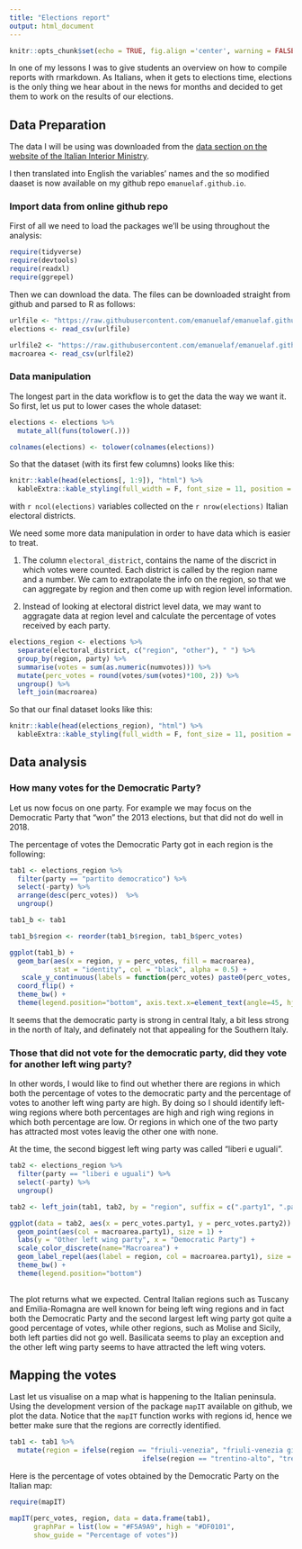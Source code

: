 ```yaml
---
title: "Elections report"
output: html_document
---
```


```r
knitr::opts_chunk$set(echo = TRUE, fig.align ='center', warning = FALSE, message = FALSE)
```

In one of my lessons I was to give students an overview on how to compile reports with rmarkdown. As Italians, when it gets to elections time, elections is the only thing we hear about in the news for months and decided to get them to work on the results of our elections.



## Data Preparation

The data I will be using was downloaded from the [data section on the website of the Italian Interior Ministry](http://dait.interno.gov.it/elezioni/open-data/dati-elezioni-politiche-4-marzo-2018). 

I then translated into English the variables' names and the so modified daaset is now available on my github repo `emanuelaf.github.io`. 


### Import data from online github repo

First of all we need to load the packages we'll be using throughout the analysis:

```r
require(tidyverse)
require(devtools)
require(readxl)
require(ggrepel)
```

Then we can download the data. The files can be downloaded straight from github and parsed to R as follows:

```r
urlfile <- "https://raw.githubusercontent.com/emanuelaf/emanuelaf.github.io/master/camera_2018_italy.csv"
elections <- read_csv(urlfile)

urlfile2 <- "https://raw.githubusercontent.com/emanuelaf/emanuelaf.github.io/master/macro-area"
macroarea <- read_csv(urlfile2)
```


### Data manipulation

The longest part in the data workflow is to get the data the way we want it. So first, let us put to lower cases the whole dataset:

```r
elections <- elections %>%
  mutate_all(funs(tolower(.)))

colnames(elections) <- tolower(colnames(elections))
```

So that the dataset (with its first few columns) looks like this:

```r
knitr::kable(head(elections[, 1:9]), "html") %>%
  kableExtra::kable_styling(full_width = F, font_size = 11, position = "center")
```

with `r ncol(elections)` variables collected on the `r nrow(elections)` Italian electoral districts.

We need some more data manipulation in order to have data which is easier to treat.

1. The column `electoral_district`, contains the name of the discrict in which votes were counted. Each district is called by the region name and a number. We cam to extrapolate the info on the region, so that we can aggregate by region and then come up with region level information.

2. Instead of looking at electoral district level data, we may want to aggragate data at region level and calculate the percentage of votes received by each party. 


```r
elections_region <- elections %>%
  separate(electoral_district, c("region", "other"), " ") %>%
  group_by(region, party) %>%
  summarise(votes = sum(as.numeric(numvotes))) %>%
  mutate(perc_votes = round(votes/sum(votes)*100, 2)) %>% 
  ungroup() %>%
  left_join(macroarea)

```

So that our final dataset looks like this:

```r
knitr::kable(head(elections_region), "html") %>%
  kableExtra::kable_styling(full_width = F, font_size = 11, position = "center")
```

## Data analysis

### How many votes for the Democratic Party?

Let us now focus on one party. For example we may focus on the Democratic Party that "won" the 2013 elections, but that did not do well in 2018.

The percentage of votes the Democratic Party got in each region is the following:


```r

tab1 <- elections_region %>%
  filter(party == "partito democratico") %>%
  select(-party) %>%
  arrange(desc(perc_votes))  %>%
  ungroup()

tab1_b <- tab1

tab1_b$region <- reorder(tab1_b$region, tab1_b$perc_votes)

ggplot(tab1_b) +
  geom_bar(aes(x = region, y = perc_votes, fill = macroarea), 
           stat = "identity", col = "black", alpha = 0.5) +
   scale_y_continuous(labels = function(perc_votes) paste0(perc_votes, "%")) +
  coord_flip() +
  theme_bw() +
  theme(legend.position="bottom", axis.text.x=element_text(angle=45, hjust=1))

```

It seems that the democratic party is strong in central Italy, a bit less strong in the north of Italy, and definately not that appealing for the Southern Italy. 


### Those that did not vote for the democratic party, did they vote for another left wing party?

In other words, I would like to find out whether there are regions in which both the percentage of votes to the democratic party and the percentage of votes to another left wing party are high. By doing so I should identify left-wing regions where both percentages are high and righ wing regions in which both percentage are low. Or regions in which one of the two party has attracted most votes leavig the other one with none.

At the time, the second biggest left wing party was called "liberi e uguali".

```r

tab2 <- elections_region %>%
  filter(party == "liberi e uguali") %>%
  select(-party) %>%
  ungroup()

tab2 <- left_join(tab1, tab2, by = "region", suffix = c(".party1", ".party2")) 

ggplot(data = tab2, aes(x = perc_votes.party1, y = perc_votes.party2)) +
  geom_point(aes(col = macroarea.party1), size = 1) +
  labs(y = "Other left wing party", x = "Democratic Party") +
  scale_color_discrete(name="Macroarea") +
  geom_label_repel(aes(label = region, col = macroarea.party1), size = 3, show_guide=F) +
  theme_bw() +
  theme(legend.position="bottom")
  
```

The plot returns what we expected. Central Italian regions such as Tuscany and Emilia-Romagna are well known for being left wing regions and in fact both the Democratic Party and the second largest left wing party got quite a good percentage of votes, while other regions, such as Molise and Sicily, both left parties did not go well. Basilicata seems to play an exception and the other left wing party seems to have attracted the left wing voters.



## Mapping the votes

Last let us visualise on a map what is happening to the Italian peninsula. Using the development version of the package `mapIT` available on github, we plot the data. Notice that the `mapIT` function works with regions id, hence we better make sure that the regions are correctly identified. 


```r
tab1 <- tab1 %>%
  mutate(region = ifelse(region == "friuli-venezia", "friuli-venezia giulia",
                                 ifelse(region == "trentino-alto", "trentino-alto adige", region)))
```

Here is the percentage of votes obtained by the Democratic Party on the Italian map:

```r
require(mapIT)

mapIT(perc_votes, region, data = data.frame(tab1),
      graphPar = list(low = "#F5A9A9", high = "#DF0101",
      show_guide = "Percentage of votes"))
```


